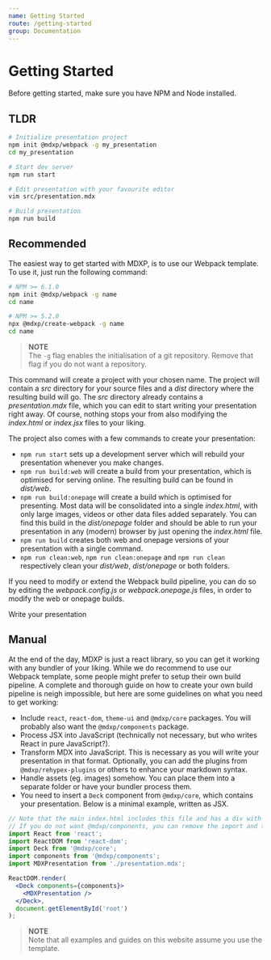 ```yaml
---
name: Getting Started
route: /getting-started
group: Documentation
---
```



# Getting Started
Before getting started, make sure you have NPM and Node installed.

## TLDR
```bash
# Initialize presentation project
npm init @mdxp/webpack -g my_presentation
cd my_presentation

# Start dev server
npm run start

# Edit presentation with your favourite editor
vim src/presentation.mdx

# Build presentation
npm run build
```


## Recommended
The easiest way to get started with MDXP, is to use our Webpack template.
To use it, just run the following command:

```bash
# NPM >= 6.1.0
npm init @mdxp/webpack -g name
cd name

# NPM >= 5.2.0
npx @mdxp/create-webpack -g name
cd name
```

> __NOTE__  
> The `-g` flag enables the initialisation of a git repository. Remove that flag if you do not want a repository.

This command will create a project with your chosen name.
The project will contain a _src_ directory for your source files and a _dist_ directory where the resulting build will go.
The _src_ directory already contains a _presentation.mdx_ file, which you can edit to start writing your presentation right away.
Of course, nothing stops your from also modifying the _index.html_ or _index.jsx_ files to your liking.

The project also comes with a few commands to create your presentation:

- `npm run start` sets up a development server which will rebuild your presentation whenever you make changes.
- `npm run build:web` will create a build from your presentation, which is optimised for serving online. The resulting build can be found in _dist/web_.
- `npm run build:onepage` will create a build which is optimised for presenting. Most data will be consolidated into a single _index.html_, with only large images, videos or other data files added separately. You can find this build in the _dist/onepage_ folder and should be able to run your presentation in any (modern) browser by just opening the _index.html_ file.
- `npm run build` creates both web and onepage versions of your presentation with a single command.
- `npm run clean:web`, `npm run clean:onepage` and `npm run clean` respectively clean your _dist/web_, _dist/onepage_ or both folders.

If you need to modify or extend the Webpack build pipeline, you can do so by editing the _webpack.config.js_ or _webpack.onepage.js_ files, in order to modify the web or onepage builds.

<CTA url="/guide-syntax">
Write your presentation
</CTA>


## Manual
At the end of the day, MDXP is just a react library, so you can get it working with any bundler of your liking.
While we do recommend to use our Webpack template, some people might prefer to setup their own build pipeline.
A complete and thorough guide on how to create your own build pipeline is neigh impossible, but here are some guidelines on what you need to get working:

- Include `react`, `react-dom`, `theme-ui` and `@mdxp/core` packages. You will probably also want the `@mdxp/components` package.
- Process JSX into JavaScript (technically not necessary, but who writes React in pure JavaScript?).
- Transform MDX into JavaScript. This is necessary as you will write your presentation in that format. Optionally, you can add the plugins from `@mdxp/rehypex-plugins` or others to enhance your markdown syntax.
- Handle assets (eg. images) somehow. You can place them into a separate folder or have your bundler process them.
- You need to insert a `Deck` component from `@mdxp/core`, which contains your presentation. Below is a minimal example, written as JSX.

```jsx
// Note that the main index.html includes this file and has a div with an ID of 'root'
// If you do not want @mdxp/components, you can remove the import and the 'components' property from <Deck />
import React from 'react';
import ReactDOM from 'react-dom';
import Deck from '@mdxp/core';
import components from '@mdxp/components';
import MDXPresentation from './presentation.mdx';

ReactDOM.render(
  <Deck components={components}>
    <MDXPresentation />
  </Deck>,
  document.getElementById('root')
);
```

> __NOTE__  
> Note that all examples and guides on this website assume you use the template.
